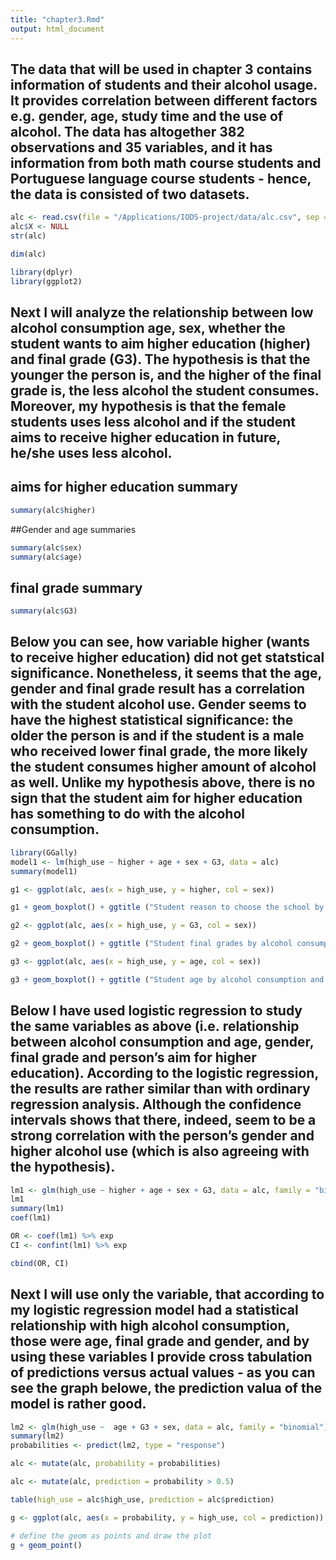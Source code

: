```yaml
---
title: "chapter3.Rmd"
output: html_document
---
```


## The data that will be used in chapter 3 contains information of students and their alcohol usage. It provides correlation between different factors e.g. gender, age, study time and the use of alcohol. The data has altogether 382 observations and 35 variables, and it has information from both math course students and Portuguese language course students - hence, the data is consisted of two datasets. 

```r
alc <- read.csv(file = "/Applications/IODS-project/data/alc.csv", sep = "," , header = TRUE, fill = TRUE, quote = "\"", dec = ".")
alc$X <- NULL
str(alc)

dim(alc)

library(dplyr) 
library(ggplot2)
```

## Next I will analyze the relationship between low alcohol consumption age, sex, whether the student wants to aim higher education (higher) and final grade (G3). The hypothesis  is that the younger the person is, and the higher of the final grade is, the less alcohol the student consumes. Moreover, my hypothesis is that the female students uses less alcohol and if the student aims to receive higher education in future, he/she uses less alcohol. 

## aims for higher education summary
```r
summary(alc$higher)
```
##Gender and age summaries
```r
summary(alc$sex)
summary(alc$age)
```
## final grade summary
```r
summary(alc$G3)
```

## Below you can see, how variable higher (wants to receive higher education) did not get statstical significance. Nonetheless, it seems that the age, gender and final grade result has a correlation with the student alcohol use. Gender seems to have the highest statistical significance: the older the person is and if the student is a male who received lower final grade, the more likely the student consumes higher amount of alcohol as well. Unlike my hypothesis above, there is no sign that the student aim for higher education has something to do with the alcohol consumption. 

```r
library(GGally)
model1 <- lm(high_use ~ higher + age + sex + G3, data = alc)
summary(model1)
```

```r



g1 <- ggplot(alc, aes(x = high_use, y = higher, col = sex))

g1 + geom_boxplot() + ggtitle ("Student reason to choose the school by alcohol consumption and sex")

g2 <- ggplot(alc, aes(x = high_use, y = G3, col = sex))

g2 + geom_boxplot() + ggtitle ("Student final grades by alcohol consumption and sex")

g3 <- ggplot(alc, aes(x = high_use, y = age, col = sex))

g3 + geom_boxplot() + ggtitle ("Student age by alcohol consumption and sex")

```


## Below I have used logistic regression to study the same variables as above (i.e. relationship between alcohol consumption and age, gender, final grade and person's aim for higher education). According to the logistic regression, the results are rather similar than with ordinary regression analysis. Although the confidence intervals shows that there, indeed, seem to be a strong correlation with the person's gender and higher alcohol use (which is also agreeing with the hypothesis). 

```r
lm1 <- glm(high_use ~ higher + age + sex + G3, data = alc, family = "binomial")
lm1
summary(lm1)
coef(lm1)

OR <- coef(lm1) %>% exp
CI <- confint(lm1) %>% exp

cbind(OR, CI)


```


## Next I will use only the variable, that according to my logistic regression model had a statistical relationship with high alcohol consumption, those were age, final grade and gender, and by using these variables I provide cross tabulation of predictions versus actual values - as you can see the graph belowe, the prediction valua of the model is rather good. 

```r
lm2 <- glm(high_use ~  age + G3 + sex, data = alc, family = "binomial")
summary(lm2)
probabilities <- predict(lm2, type = "response")

alc <- mutate(alc, probability = probabilities)

alc <- mutate(alc, prediction = probability > 0.5)

table(high_use = alc$high_use, prediction = alc$prediction)

g <- ggplot(alc, aes(x = probability, y = high_use, col = prediction))

# define the geom as points and draw the plot
g + geom_point()
```

